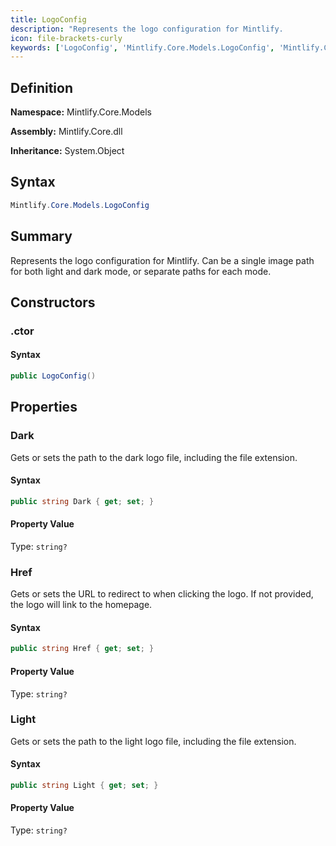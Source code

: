 ```yaml
---
title: LogoConfig
description: "Represents the logo configuration for Mintlify.             Can be a single image path for both light and dark mode, or separate paths for each mode."
icon: file-brackets-curly
keywords: ['LogoConfig', 'Mintlify.Core.Models.LogoConfig', 'Mintlify.Core.Models', 'class', 'System.Object']
---
```


## Definition

**Namespace:** Mintlify.Core.Models

**Assembly:** Mintlify.Core.dll

**Inheritance:** System.Object

## Syntax

```csharp
Mintlify.Core.Models.LogoConfig
```

## Summary

Represents the logo configuration for Mintlify.
            Can be a single image path for both light and dark mode, or separate paths for each mode.

## Constructors

### .ctor

#### Syntax

```csharp
public LogoConfig()
```

## Properties

### Dark

Gets or sets the path to the dark logo file, including the file extension.

#### Syntax

```csharp
public string Dark { get; set; }
```

#### Property Value

Type: `string?`

### Href

Gets or sets the URL to redirect to when clicking the logo.
            If not provided, the logo will link to the homepage.

#### Syntax

```csharp
public string Href { get; set; }
```

#### Property Value

Type: `string?`

### Light

Gets or sets the path to the light logo file, including the file extension.

#### Syntax

```csharp
public string Light { get; set; }
```

#### Property Value

Type: `string?`

